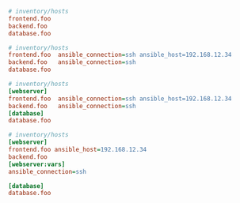 <CodeSurferLayout>

```ini
# inventory/hosts
frontend.foo
backend.foo
database.foo
```

```ini 2[15:99],3[15:99] subtitle="Connection configs" subtitle="Inventory should only contain connection settings"
# inventory/hosts
frontend.foo  ansible_connection=ssh ansible_host=192.168.12.34
backend.foo   ansible_connection=ssh
database.foo
```

```ini subtitle="Group hosts"
# inventory/hosts
[webserver]
frontend.foo  ansible_connection=ssh ansible_host=192.168.12.34
backend.foo   ansible_connection=ssh
[database]
database.foo
```

```ini subtitle="Set facts for groups"
# inventory/hosts
[webserver]
frontend.foo ansible_host=192.168.12.34
backend.foo
[webserver:vars]
ansible_connection=ssh

[database]
database.foo
```

</CodeSurferLayout>
